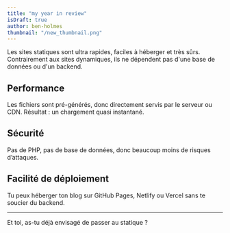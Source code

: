 ```yaml
---
title: "my year in review"
isDraft: true
author: ben-holmes
thumbnail: "/new_thumbnail.png"
---
```


Les sites statiques sont ultra rapides, faciles à héberger et très sûrs. Contrairement aux sites dynamiques, ils ne dépendent pas d'une base de données ou d'un backend.

## Performance

Les fichiers sont pré-générés, donc directement servis par le serveur ou CDN. Résultat : un chargement quasi instantané.

## Sécurité

Pas de PHP, pas de base de données, donc beaucoup moins de risques d’attaques.

## Facilité de déploiement

Tu peux héberger ton blog sur GitHub Pages, Netlify ou Vercel sans te soucier du backend.

---

Et toi, as-tu déjà envisagé de passer au statique ?
